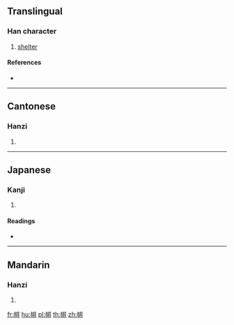 {{also|帡}}
==Translingual==

===Han character===
{{Han char|rn=50|rad=巾|as=08|sn=11|four=|canj=LBYJJ|ids=⿰巾幷}}

# [[shelter]]

====References====
* {{Han ref|kx=0332.190|dkj=08938|hdz=10745.070|uh=5E32|ud=24114}}

----

==Cantonese==

===Hanzi===
{{yue-hanzi|jyut=[[ping4]]|y=ping4}}

# {{defn|lang=yue|sort=巾08}}

----

==Japanese==

===Kanji===
{{ja-kanji|grade=|rs=巾08}}

# {{defn|lang=ja|sort=巾08}}

====Readings====
* {{ja-readings|on=[[へい]] (hei), [[ひよう]] (hiyō), [[びょう]] (byō)|kun=[[おおう]] (oou)}}

----

==Mandarin==

===Hanzi===
{{cmn-hanzi|pin=[[píng]] ([[ping2]]), [[jiān]] ([[jian1]]), [[jiǎn]] ([[jian3]])|wg=p'ing<sup>2</sup>, chien<sup>1</sup>, chien<sup>3</sup>}}

# {{defn|lang=cmn|sort=巾08}}

[[fr:帲]]
[[hu:帲]]
[[pl:帲]]
[[th:帲]]
[[zh:帲]]